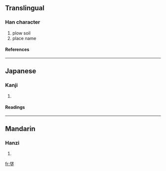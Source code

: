 ==Translingual==
===Han character===
{{Han char|rn=32|rad=土|as=06|sn=9|four=|canj=人戈土 (OIG)}}
# plow soil
# place name
====References====
{{Han ref|kx=0228.180|dkj=05056|dj=0464.130|hdz=10439.150|uh=57A1|ud=22433}}
----
==Japanese==
===Kanji===
{{ja-kanji|grade=|rs=土06}}
# {{defn|Japanese}} 
====Readings====
{{ja-readings|on=[[はつ]] (hatsu), [[ぼち]] (bochi)|kun=[[たがやす]] (tagayasu)}}
----
==Mandarin==
===Hanzi===
{{cmn-hanzi|pin=[[fá]] (fa2)|wg=fa<sup>2</sup>}}
# {{defn|Mandarin}}

[[fr:垡]]